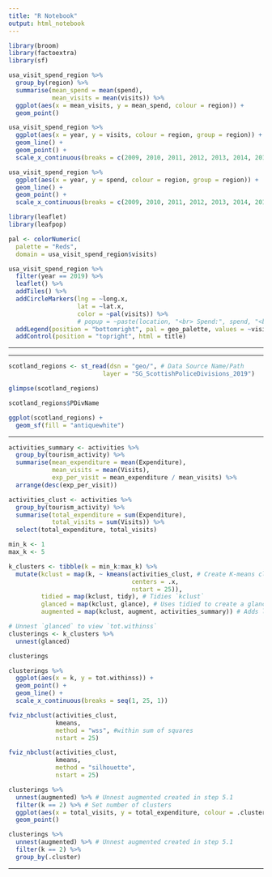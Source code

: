 ```yaml
---
title: "R Notebook"
output: html_notebook
---
```


```r
library(broom)
library(factoextra)
library(sf)
```

```r
usa_visit_spend_region %>%
  group_by(region) %>% 
  summarise(mean_spend = mean(spend),
            mean_visits = mean(visits)) %>% 
  ggplot(aes(x = mean_visits, y = mean_spend, colour = region)) +
  geom_point()
```


```r
usa_visit_spend_region %>% 
  ggplot(aes(x = year, y = visits, colour = region, group = region)) +
  geom_line() +
  geom_point() +
  scale_x_continuous(breaks = c(2009, 2010, 2011, 2012, 2013, 2014, 2015, 2016, 2017, 2018, 2019))
```

```r
usa_visit_spend_region %>% 
  ggplot(aes(x = year, y = spend, colour = region, group = region)) +
  geom_line() +
  geom_point() +
  scale_x_continuous(breaks = c(2009, 2010, 2011, 2012, 2013, 2014, 2015, 2016, 2017, 2018, 2019))
```

```r
library(leaflet)
library(leafpop)
```


```r

pal <- colorNumeric(
  palette = "Reds",
  domain = usa_visit_spend_region$visits)

usa_visit_spend_region %>%
  filter(year == 2019) %>% 
  leaflet() %>%
  addTiles() %>% 
  addCircleMarkers(lng = ~long.x,
                   lat = ~lat.x,
                   color = ~pal(visits)) %>% 
                   # popup = ~paste(location, "<br> Spend:", spend, "<br> Visits:", visits)) %>% 
  addLegend(position = "bottomright", pal = geo_palette, values = ~visits, opacity = 2, title = "Visits") %>% 
  addControl(position = "topright", html = title)
```




----------------------------------------------------------------

















----------------------------------------------------------------


```r
scotland_regions <- st_read(dsn = "geo/", # Data Source Name/Path
                          layer = "SG_ScottishPoliceDivisions_2019")
```

```r
glimpse(scotland_regions)
```

```r
scotland_regions$PDivName
```

```r
ggplot(scotland_regions) +
  geom_sf(fill = "antiquewhite")
```












-----------







```r
activities_summary <- activities %>%
  group_by(tourism_activity) %>% 
  summarise(mean_expenditure = mean(Expenditure),
            mean_visits = mean(Visits),
            exp_per_visit = mean_expenditure / mean_visits) %>% 
  arrange(desc(exp_per_visit))
```

```r
activities_clust <- activities %>%
  group_by(tourism_activity) %>% 
  summarise(total_expenditure = sum(Expenditure),
            total_visits = sum(Visits)) %>% 
  select(total_expenditure, total_visits)
```



```r
min_k <- 1
max_k <- 5

k_clusters <- tibble(k = min_k:max_k) %>% 
  mutate(kclust = map(k, ~ kmeans(activities_clust, # Create K-means cluster beteen 1-25 clusters.
                                  centers = .x,
                                  nstart = 25)),
         tidied = map(kclust, tidy), # Tidies `kclust`
         glanced = map(kclust, glance), # Uses tidied to create a glance
         augmented = map(kclust, augment, activities_summary)) # Adds labels

# Unnest `glanced` to view `tot.withinss`
clusterings <- k_clusters %>% 
  unnest(glanced)

clusterings
```

```r
clusterings %>% 
  ggplot(aes(x = k, y = tot.withinss)) +
  geom_point() +
  geom_line() +
  scale_x_continuous(breaks = seq(1, 25, 1))
```

```r
fviz_nbclust(activities_clust,
             kmeans,
             method = "wss", #within sum of squares
             nstart = 25)
```

```r
fviz_nbclust(activities_clust,
             kmeans,
             method = "silhouette",
             nstart = 25)
```


```r
clusterings %>% 
  unnest(augmented) %>% # Unnest augmented created in step 5.1
  filter(k == 2) %>% # Set number of clusters
  ggplot(aes(x = total_visits, y = total_expenditure, colour = .cluster)) +
  geom_point()
```

```r
clusterings %>% 
  unnest(augmented) %>% # Unnest augmented created in step 5.1
  filter(k == 2) %>% 
  group_by(.cluster)
```


-----------------------------------------------------------



